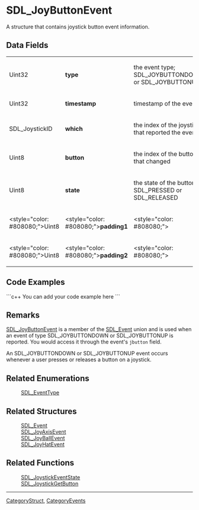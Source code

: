 <!-- pragma section-numbers off -->
<!-- pragma camelcase off -->

= SDL_JoyButtonEvent =
A structure that contains joystick button event information.


== Data Fields ==
{|
|Uint32
|'''type'''
|the event type; SDL_JOYBUTTONDOWN or SDL_JOYBUTTONUP
|-
|Uint32
|'''timestamp'''
|timestamp of the event
|-
|SDL_JoystickID
|'''which'''
|the index of the joystick that reported the event
|-
|Uint8
|'''button'''
|the index of the button that changed
|-
|Uint8
|'''state'''
|the state of the button; SDL_PRESSED or SDL_RELEASED
|-
|<style="color: #808080;">Uint8
|<style="color: #808080;">'''padding1'''
|<style="color: #808080;">
|-
|<style="color: #808080;">Uint8
|<style="color: #808080;">'''padding2'''
|<style="color: #808080;">
|}

== Code Examples ==
```c++
You can add your code example here
```

== Remarks ==
[[SDL_JoyButtonEvent]] is a member of the [[SDL_Event]] union and is used when an event of type SDL_JOYBUTTONDOWN or SDL_JOYBUTTONUP is reported.  You would access it through the event's <code>jbutton</code> field.

An SDL_JOYBUTTONDOWN or SDL_JOYBUTTONUP event occurs whenever a user presses or releases a button on a joystick.

== Related Enumerations ==
:[[SDL_EventType]]

== Related Structures ==
:[[SDL_Event]]
:[[SDL_JoyAxisEvent]]
:[[SDL_JoyBallEvent]]
:[[SDL_JoyHatEvent]]

== Related Functions ==
:[[SDL_JoystickEventState]]
:[[SDL_JoystickGetButton]]

----
[[CategoryStruct]], [[CategoryEvents]]
